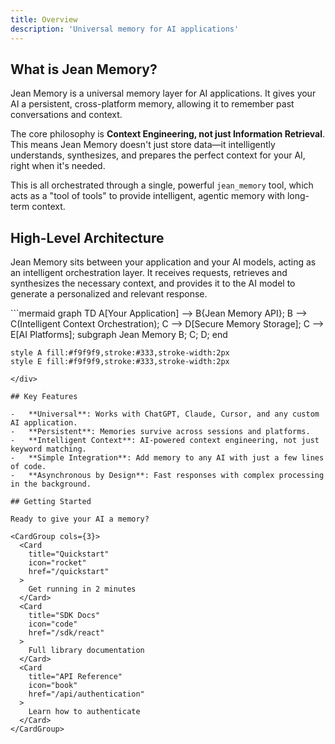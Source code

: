 ```yaml
---
title: Overview
description: 'Universal memory for AI applications'
---
```


## What is Jean Memory?

Jean Memory is a universal memory layer for AI applications. It gives your AI a persistent, cross-platform memory, allowing it to remember past conversations and context.

The core philosophy is **Context Engineering, not just Information Retrieval**. This means Jean Memory doesn't just store data—it intelligently understands, synthesizes, and prepares the perfect context for your AI, right when it's needed.

This is all orchestrated through a single, powerful `jean_memory` tool, which acts as a "tool of tools" to provide intelligent, agentic memory with long-term context.

## High-Level Architecture

Jean Memory sits between your application and your AI models, acting as an intelligent orchestration layer. It receives requests, retrieves and synthesizes the necessary context, and provides it to the AI model to generate a personalized and relevant response.

<div style={{ display: 'flex', justifyContent: 'center' }}>
```mermaid
graph TD
    A[Your Application] --> B{Jean Memory API};
    B --> C(Intelligent Context Orchestration);
    C --> D[Secure Memory Storage];
    C --> E[AI Platforms];
    subgraph Jean Memory
        B; C; D;
    end

    style A fill:#f9f9f9,stroke:#333,stroke-width:2px
    style E fill:#f9f9f9,stroke:#333,stroke-width:2px
```
</div>

## Key Features

-   **Universal**: Works with ChatGPT, Claude, Cursor, and any custom AI application.
-   **Persistent**: Memories survive across sessions and platforms.
-   **Intelligent Context**: AI-powered context engineering, not just keyword matching.
-   **Simple Integration**: Add memory to any AI with just a few lines of code.
-   **Asynchronous by Design**: Fast responses with complex processing in the background.

## Getting Started

Ready to give your AI a memory?

<CardGroup cols={3}>
  <Card
    title="Quickstart"
    icon="rocket"
    href="/quickstart"
  >
    Get running in 2 minutes
  </Card>
  <Card
    title="SDK Docs"
    icon="code"
    href="/sdk/react"
  >
    Full library documentation
  </Card>
  <Card
    title="API Reference"
    icon="book"
    href="/api/authentication"
  >
    Learn how to authenticate
  </Card>
</CardGroup>
